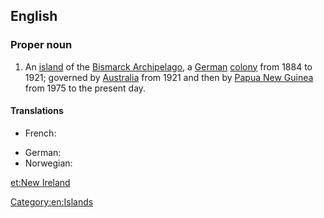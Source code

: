 ==English==

===Proper noun===
{{en-proper noun|head=[[New]] [[Ireland]]}}

# An [[island]] of the [[Bismarck Archipelago]], a [[German]] [[colony]] from 1884 to 1921; governed by [[Australia]] from 1921 and then by [[Papua New Guinea]] from 1975 to the present day.

====Translations====
{{trans-top|island}}
* French: {{t|fr|Nouvelle-Irlande|f}}
{{trans-mid}}
* German: {{t|de|Neumecklenburg}}
* Norwegian: {{t|no|New Ireland}}
{{trans-bottom}}

[[Category:en:Islands]]

[[et:New Ireland]]